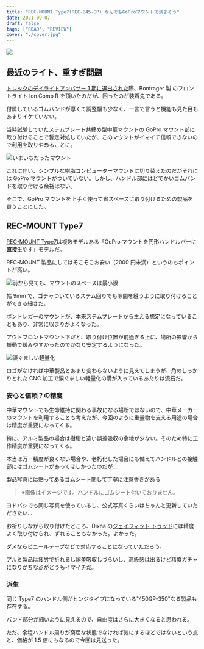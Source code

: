 ```yaml
---
title: "REC-MOUNT Type7(REC-B45-GP) なんでもGoProマウントで済まそう"
date: 2021-09-07
draft: false
tags: ["ROAD", "REVIEW"]
cover: "./cover.jpg"
---
```


![ ](./cover.jpg)

## 最近のライト、重すぎ問題

[トレックのデイライトアンバサー 1 期に選出された](https://blog.gensobunya.net/post/2021/04/bontrager_light/)際、Bontrager 製 のフロントライト Ion Comp R を頂いたのだが、困ったのが装着先である。

<LinkBox url="https://www.trekbikes.com/jp/ja_JP/%E3%82%A2%E3%82%AF%E3%82%BB%E3%82%B5%E3%83%AA%E3%83%BC/%E3%83%90%E3%82%A4%E3%82%AF%E3%82%A2%E3%82%AF%E3%82%BB%E3%82%B5%E3%83%AA%E3%83%BC/%E8%87%AA%E8%BB%A2%E8%BB%8A%E7%94%A8%E3%83%A9%E3%82%A4%E3%83%88/%E3%83%95%E3%83%AD%E3%83%B3%E3%83%88%E3%83%A9%E3%82%A4%E3%83%88/bontrager-ion-comp-r-front-bike-light/p/30762/?colorCode=grey" />

付属しているゴムバンドが厚くて調整幅も少なく、一言で言うと機能も見た目もあまりイケていない。

当時試験していたステムプレート共締め型中華マウントの GoPro マウント部に取り付けることで暫定対処していたが、このマウントがイマイチ信頼できないので利用を取りやめることに。

![いまいちだったマウント](./gopro_mount.jpg)

これに伴い、シンプルな樹脂コンピューターマウントに切り替えたのだがそれには GoPro マウントがついていない。しかし、ハンドル部にはどでかいゴムバンドを取り付ける余裕はない。

そこで、GoPro マウントを上手く使って省スペースに取り付けるための製品を買うことにした。

## REC-MOUNT Type7

[REC-MOUNT Type7](https://amzn.to/3DRMo23)は複数モデルある「GoPro マウントを円形ハンドルバーに**直接**生やす」モデルだ。

<LinkBox url="https://www.amazon.co.jp/dp/B00HU3LCOS/" isAmazonLink />

REC-MOUNT 製品にしてはそこそこお安い（2000 円未満）というのもポイントが高い。

![前から見ても、マウントのスペースは最小限](./front.jpg)

幅 9mm で、ゴチャついているステム回りでも隙間を縫うように取り付けることができる細さだ。

ボントレガーのマウントが、本来ステムプレートから生える想定になっていることもあり、非常に収まりがよくなった。

アウトフロントマウント下だと、取り付け位置が前過ぎる上に、場所の影響から振動で緩みやすかったのでかなり安定するようになった。

![涙ぐましい軽量化](./cnc.jpg)

ロゴがなければ中華製品とあまり変わらないように見えてしまうが、角のしっかりとれた CNC 加工で涙ぐましい軽量化の溝が入っているあたりは流石だ。

### 安心と信頼？の精度

中華マウントでも生命維持に関わる事故になる場所ではないので、中華メーカーのマウントを利用することも考えたが、今回のように重量物を支える用途の場合は精度が重要になってくる。

特に、アルミ製品の場合は樹脂と違い誤差吸収の余地が少ない。そのため特に工作精度が重要になってくる。

本当は万一精度が良くない場合や、老朽化した場合にも備えてハンドルとの接触部にはゴムシートがあってほしかったのだが…

製品写真には貼ってあるゴムシート関して丁寧に注意書きがある

> ※画像はイメージです。ハンドルにゴムシート付いておりません。

<LinkBox url="https://www.amazon.co.jp/dp/B00HU3LCOS/" isAmazonLink />

ヨドバシでも同じ写真を使っているし、公式写真くらいはちゃんと更新していただきたい…

お祈りしながら取り付けたところ、Dixna の[ジェイフィット トラッド](https://amzn.to/3DPRtrL)には精度よく取り付けられ、ずれることもなかった。よかった。

<LinkBox url="https://www.amazon.co.jp/dp/B00UWB6ZSI/" isAmazonLink />

ダメならビニールテープなどで対応することになっていただろう。

アルミ製品は疲労で折れるし誤差吸収しづらいし、高級感は出るけど精度ガチャになりがちな点がどうもイマイチだ。

### 派生

同じ Type7 のハンドル側がヒンジタイプになっている"450GP-350"なる製品も存在する。

<LinkBox url="https://www.amazon.co.jp/dp/B085444YVV/" isAmazonLink />

バンド部分が細いように見えるので、自由度はさらに大きくなると思われる。

ただ、余程ハンドル周りが窮屈な状態でなければ気にするほどではないという点と、価格が 1.5 倍にもなるので今回は見送った。
